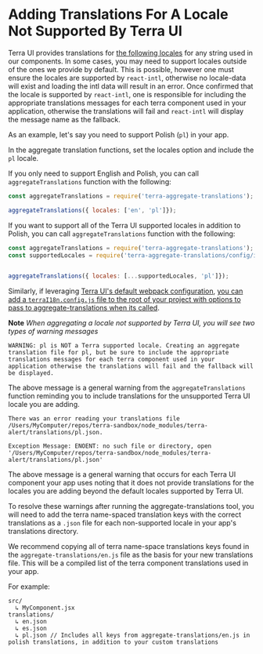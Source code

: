 # Adding Translations For A Locale Not Supported By Terra UI

Terra UI provides translations for [the following locales](https://github.com/cerner/terra-aggregate-translations/blob/master/config/i18nSupportedLocales.js) for any string used in our components. In some cases, you may need to support locales outside of the ones we provide by default. This is possible, however one must ensure the locales are supported by `react-intl`, otherwise no locale-data will exist and loading the intl data will result in an error. Once confirmed that the locale is supported by `react-intl`, one is responsible for including the appropriate translations messages for each terra component used in your application, otherwise the translations will fail and `react-intl` will display the message name as the fallback.

As an example, let's say you need to support Polish (`pl`) in your app.

In the aggregate translation functions, set the locales option and include the `pl` locale.

If you only need to support English and Polish, you can call `aggregateTranslations` function with the following:

```js
const aggregateTranslations = require('terra-aggregate-translations');

aggregateTranslations({ locales: ['en', 'pl']});
```

If you want to support all of the Terra UI supported locales in addition to Polish, you can call `aggregateTranslations` function with the following:

```js
const aggregateTranslations = require('terra-aggregate-translations');
const supportedLocales = require('terra-aggregate-translations/config/i18nSupportedLocales.js');


aggregateTranslations({ locales: [...supportedLocales, 'pl']});
```

Similarly, if leveraging [Terra UI's default webpack configuration](https://github.com/cerner/terra-toolkit-boneyard/blob/master/config/webpack/webpack.config.js), [you can add a `terraI18n.config.js` file to the root of your project with options to pass to aggregate-translations when its called](https://github.com/cerner/terra-aggregate-translations#terrai18nconfig-example).

**Note** *When aggregating a locale not supported by Terra UI, you will see two types of warning messages*

```
WARNING: pl is NOT a Terra supported locale. Creating an aggregate translation file for pl, but be sure to include the appropriate translations messages for each terra component used in your application otherwise the translations will fail and the fallback will be displayed.
```

The above message is a general warning from the `aggregateTranslations` function reminding you to include translations for the unsupported Terra UI locale you are adding.

```
There was an error reading your translations file /Users/MyComputer/repos/terra-sandbox/node_modules/terra-alert/translations/pl.json.

Exception Message: ENOENT: no such file or directory, open '/Users/MyComputer/repos/terra-sandbox/node_modules/terra-alert/translations/pl.json'
```

The above message is a general warning that occurs for each Terra UI component your app uses noting that it does not provide translations for the locales you are adding beyond the default locales supported by Terra UI.

To resolve these warnings after running the aggregate-translations tool, you will need to add the terra name-spaced translation keys with the correct translations as a `.json` file for each non-supported locale in your app's translations directory.

We recommend copying all of terra name-space translations keys found in the `aggregate-translations/en.js` file as the basis for your new translations file. This will be a compiled list of the terra component translations used in your app.

For example:

```
src/
  ↳ MyComponent.jsx
translations/
  ↳ en.json
  ↳ es.json
  ↳ pl.json // Includes all keys from aggregate-translations/en.js in polish translations, in addition to your custom translations
```